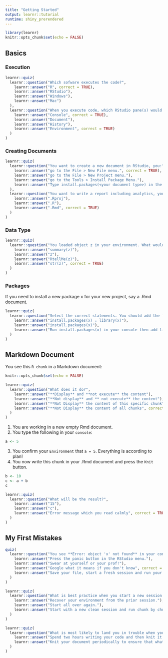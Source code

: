 ```yaml
---
title: "Getting Started"
output: learnr::tutorial
runtime: shiny_prerendered
---
```


```r
library(learnr)
knitr::opts_chunk$set(echo = FALSE)
```

## Basics

### Execution 

```r
learnr::quiz(
  learnr::question("Which sofware executes the code?",
    learnr::answer("R", correct = TRUE),
    learnr::answer("RStudio"),
    learnr::answer("Windows"),
    learnr::answer("Mac")
  ),
  learnr::question("When you execute code, which RStudio pane(s) would you look to see if a variable has been defined?",
    learnr::answer("Console", correct = TRUE),
    learnr::answer("Document"),
    learnr::answer("History"),
    learnr::answer("Environment", correct = TRUE)
  )
)
```

### Creating Documents

```r
learnr::quiz(
  learnr::question("You want to create a new document in RStudio, you:",
    learnr::answer("go to the File > New File menu.", correct = TRUE),
    learnr::answer("go to the File > New Project menu."),
    learnr::answer("go to the Tools > Install Package Menu."),
    learnr::answer("Type install.packages(<your document type>) in the console.")
  ),
  learnr::question("You want to write a report including analytics, you create a new file of type:",
    learnr::answer(".Rproj"),
    learnr::answer(".R"),
    learnr::answer(".Rmd", correct = TRUE)
  )
)
```

### Data Type

```r
learnr::quiz(
  learnr::question("You loaded object z in your environment. What would you type to see what type of object it is?",
    learnr::answer("summary(z)"),
    learnr::answer("z"),
    learnr::answer("RtellMe(z)"),
    learnr::answer("str(z)", correct = TRUE)
  )
)
```

### Packages

If you need to install a new package x for your new project, say a .Rmd document.

```r
learnr::quiz(
  learnr::question("Select the correct statements. You should add the following in a chunk:",
    learnr::answer("install.packages(x) ; library(x)"),
    learnr::answer("install.packages(x)"),
    learnr::answer("Run install.packages(x) in your console then add library(x) in your .Rmd", correct = TRUE)
  )
)
```


## Markdown Document

You see this `R chunk` in a Markdown document:

```r
knitr::opts_chunk$set(echo = FALSE)
```

```r
learnr::quiz(
  learnr::question("What does it do?",
    learnr::answer("**Display** and **not execute** the content"),
    learnr::answer("**Not display** and ** not execute** the content"),
    learnr::answer("**Not Display** the content of this specific chunk"),
    learnr::answer("**Not Display** the content of all chunks", correct = TRUE)
  )
)
```

1. You are working in a new empty Rmd document.
2. You type the following in your `console`:

```r
a <- 5
```

3. You confirm your `Environment` that `a = 5`. Everything is according to plan!
4. You now write this chunk in your .Rmd document and press the `Knit` button. 

```r
b <- 10
c <- a + b
c
```

```r
learnr::quiz(
  learnr::question("What will be the result?",
    learnr::answer("15"),
    learnr::answer("c"),
    learnr::answer("Error message which you read calmly", correct = TRUE)
  )
)
```

## My First Mistakes

```r
quiz(
  learnr::question("You see **Error: object 'x' not found** in your console. What do you do next?",
    learnr::answer("Press the panic button in the RStudio menu."),
    learnr::answer("Swear at yourself or your prof!"),
    learnr::answer("Google what it means if you don't know", correct = T),
    learnr::answer("Save your file, start a fresh session and run your .Rmd line by line until you find where x is defined or not defined.", correct = T)
  )
)
```

```r
learnr::quiz(
  learnr::question("What is best practice when you start a new session to continue working on a .Rmd or .R document?",
    learnr::answer("Recover your environment from the prior session."),
    learnr::answer("Start all over again."),
    learnr::answer("Start with a new clean session and run chunk by chunk or line by line your document until you reach where you left it.", correct = T)
  )
)
```

```r
learnr::quiz(
  learnr::question("What is most likely to land you in trouble when you write a .Rmd documment?",
    learnr::answer("Spend two hours writing your code and then knit it."),
    learnr::answer("Knit your document periodically to ensure that what you have done to date renders properly.", correct = T)
  )
)
```


